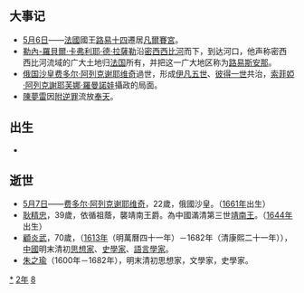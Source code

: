 {{yearTOC|1682|清'''[[康熙_(年号)|康熙]]二十一年'''；鄭克塽'''[[永曆_(南明)|永曆]]三十六年'''；越南'''[[正和_(越南)|正和]]三年'''；日本'''[[天和_(日本)|天和]]二年'''}}
== 大事记 ==
*[[5月6日|5月6日]]——[[法国|法國]]國王[[路易十四|路易十四]]遷居[[凡尔赛宫|凡爾賽宮]]。
*[[勒內-羅貝爾·卡弗利耶·德·拉薩勒|勒內-羅貝爾·卡弗利耶·德·拉薩勒]]沿[[密西西比河|密西西比河]]而下，到达河口，他声称密西西比河流域的广大土地归[[法国|法国]]所有，并把这一广大地区称为[[路易斯安那|路易斯安那]]。
*[[俄国君主列表|俄国沙皇]][[费奥多尔·阿列克谢耶维奇|费多尔·阿列克谢耶维奇]]過世，形成[[伊凡五世|伊凡五世]]、[[彼得大帝|彼得一世]]共治，[[索菲婭·阿列克謝耶芙娜·羅曼諾娃|索菲婭·阿列克謝耶芙娜·羅曼諾娃]]攝政的局面。
*[[陳夢雷|陳夢雷]]因[[附逆罪|附逆罪]]流放[[奉天|奉天]]。

== 出生 ==
*

== 逝世 ==
{{Wikisource year mention}}
*[[5月7日|5月7日]]——[[费奥多尔·阿列克谢耶维奇|费多尔·阿列克谢耶维奇]]，22歲，俄國沙皇。（[[1661年|1661年]]出生）
*[[耿精忠|耿精忠]]，39歲，依循祖蔭，襲靖南王爵。為中國滿清第三世[[靖南王|靖南王]]。（[[1644年|1644年]]出生）
*[[顧炎武|顧炎武]]，70歲，（[[1613年|1613年]]（明萬曆四十一年）－1682年（清康熙二十一年）），[[中國|中國]]明末清初[[思想家|思想家]]、[[史學家|史學家]]、[[語言學家|語言學家]]。
*[[朱之瑜|朱之瑜]]（1600年－1682年），明末清初思想家，文學家，史學家。

[[Category:1682年|*]]
[[Category:1680年代|2年]]
[[Category:17世纪各年|8]]